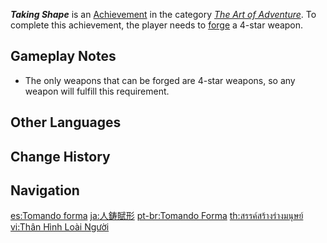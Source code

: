 {{Achievement Infobox
|id           = 80007
|order id     = 0007
|category     = The Art of Adventure
|description  = [[Forging|Forge]] a 4-star weapon.
|requirements = 
|primogems    = 10
|tracking     = 
|topic        = Forging
}}
'''''Taking Shape''''' is an [[Achievement]] in the category ''[[The Art of Adventure]]''. To complete this achievement, the player needs to [[Forging|forge]] a 4-star weapon.

==Gameplay Notes==
* The only weapons that can be forged are 4-star weapons, so any weapon will fulfill this requirement.
<!--
==Trivia==

==Video Guides==
{{EVT
|video1   = 
|caption1 = 
}}
-->
==Other Languages==
{{Other Languages
|en      = Taking Shape
|zhs     = 人铸赋形
|zhs_rm  = Rén Zhù Fù Xíng
|zht     = 人鑄賦形
|zht_rm  = Rén Zhù Fù Xíng
|zh_tl   = 
|ja      = 人鋳賦形
|ja_rm   = Jinchuu Fukei{{Assumed}}
|ja_tl   = 
|ko      = 장인의 주조
|ko_rm   = Jang'in-ui Jujo
|ko_tl   = Master's Cast
|es      = Tomando forma
|es_tl   = Taking Shape
|fr      = Prendre forme
|fr_tl   = Taking Shape
|ru      = Как ковалась сталь
|ru_tl   = How the Steel was Forged
|th      = สรรค์สร้างร่างมนุษย์
|th_rm   = 
|th_tl   = 
|vi      = Thân Hình Loài Người
|vi_tl   = 
|de      = Menschliche Form
|de_tl   = Human Shape
|id      = Membentuk Wujud
|id_tl   = Forming Shape
|pt      = Tomando Forma
|pt_tl   = 
|tr      = Şekil Alan
|tr_tl   = Shape Taker
|it      = Prendere forma
|it_tl   = 
}}

==Change History==
{{Change History|1.0}}
<!--
==References==
{{Reflist}}
-->
==Navigation==
{{Achievement Navbox|The Art of Adventure}}

[[es:Tomando forma]]
[[ja:人鋳賦形]]
[[pt-br:Tomando Forma]]
[[th:สรรค์สร้างร่างมนุษย์]]
[[vi:Thân Hình Loài Người]]